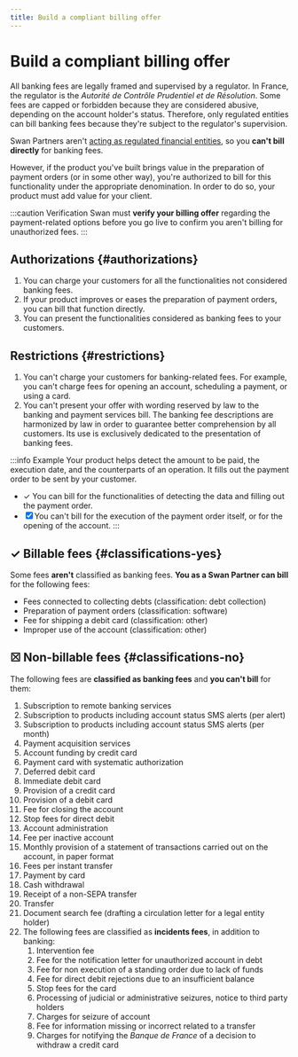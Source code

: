 ```yaml
---
title: Build a compliant billing offer
---
```


# Build a compliant billing offer

All banking fees are legally framed and supervised by a regulator.
In France, the regulator is the *Autorité de Contrôle Prudentiel et de Résolution*.
Some fees are capped or forbidden because they are considered abusive, depending on the account holder's status.
Therefore, only regulated entities can bill banking fees because they're subject to the regulator's supervision.

Swan Partners aren't [acting as regulated financial entities](../../../partnership/index.mdx), so you **can't bill directly** for banking fees.

However, if the product you've built brings value in the preparation of payment orders (or in some other way), you're authorized to bill for this functionality under the appropriate denomination.
In order to do so, your product must add value for your client.

:::caution Verification
Swan must **verify your billing offer** regarding the payment-related options before you go live to confirm you aren't billing for unauthorized fees.
:::

## Authorizations {#authorizations}

1. You can charge your customers for all the functionalities not considered banking fees.
1. If your product improves or eases the preparation of payment orders, you can bill that function directly.
1. You can present the functionalities considered as banking fees to your customers.

## Restrictions {#restrictions}

1. You can't charge your customers for banking-related fees. For example, you can't charge fees for opening an account, scheduling a payment, or using a card.
1. You can't present your offer with wording reserved by law to the banking and payment services bill. The banking fee descriptions are harmonized by law in order to guarantee better comprehension by all customers. Its use is exclusively dedicated to the presentation of banking fees.

:::info Example
Your product helps detect the amount to be paid, the execution date, and the counterparts of an operation.
It fills out the payment order to be sent by your customer.

- ✓ You can bill for the functionalities of detecting the data and filling out the payment order.
- ☒ You can't bill for the execution of the payment order itself, or for the opening of the account.
:::

## ✓ Billable fees {#classifications-yes}

Some fees **aren't** classified as banking fees.
**You as a Swan Partner can bill** for the following fees:

- Fees connected to collecting debts (classification: debt collection)
- Preparation of payment orders (classification: software)
- Fee for shipping a debit card (classification: other)
- Improper use of the account (classification: other)

## ☒ Non-billable fees {#classifications-no}

The following fees are **classified as banking fees** and **you can't bill** for them:

1. Subscription to remote banking services
1. Subscription to products including account status SMS alerts (per alert)
1. Subscription to products including account status SMS alerts (per month)
1. Payment acquisition services
1. Account funding by credit card
1. Payment card with systematic authorization
1. Deferred debit card
1. Immediate debit card
1. Provision of a credit card
1. Provision of a debit card
1. Fee for closing the account
1. Stop fees for direct debit
1. Account administration
1. Fee per inactive account
1. Monthly provision of a statement of transactions carried out on the account, in paper format
1. Fees per instant transfer
1. Payment by card
1. Cash withdrawal
1. Receipt of a non-SEPA transfer
1. Transfer
1. Document search fee (drafting a circulation letter for a legal entity holder)
1. The following fees are classified as **incidents fees**, in addition to banking:
    1. Intervention fee
    1. Fee for the notification letter for unauthorized account in debt
    1. Fee for non execution of a standing order due to lack of funds
    1. Fee for direct debit rejections due to an insufficient balance
    1. Stop fees for the card
    1. Processing of judicial or administrative seizures, notice to third party holders
    1. Charges for seizure of account
    1. Fee for information missing or incorrect related to a transfer
    1. Charges for notifying the *Banque de France* of a decision to withdraw a credit card